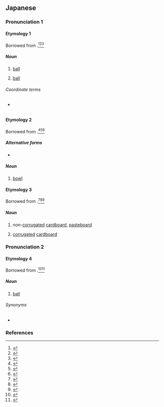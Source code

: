 {{also|ホール|ポール}}
==Japanese==
{{DEFAULTSORT:ほおる'}}

===Pronunciation 1===
{{ja-pron|acc=0|acc_ref=DJR}}

====Etymology 1====
Borrowed from {{bor|ja|en|ball}}.<ref name="DJR">{{R:Daijirin}}</ref><ref name="DJS">{{R:Daijisen}}</ref><ref name="KDJ">{{R:Kokugo Dai Jiten}}</ref>

=====Noun=====
{{ja-noun}}

# [[ball]] {{gloss|sphere}}
#: {{ja-usex|勢いよく'''ボール'''を投げる|いきおい よく '''ボール''' を なげる|throw the '''ball''' with full force}}
# {{lb|ja|basebal}} [[ball]] {{gloss|pitch that falls outside the strike zone}}

======Coordinate terms======
* {{q|baseball}} {{ja-r|ストライク||[[strike]]}}

====Etymology 2====
Borrowed from {{bor|ja|en|bowl}}.<ref name="DJR">{{R:Daijirin}}</ref><ref name="DJS">{{R:Daijisen}}</ref><ref name="KDJ">{{R:Kokugo Dai Jiten}}</ref>

=====Alternative forms=====
* {{ja-r|ボウル}}

=====Noun=====
{{ja-noun}}

# [[bowl]]

====Etymology 3====
Borrowed from {{bor|ja|en|board}}.<ref name="DJR">{{R:Daijirin}}</ref><ref name="DJS">{{R:Daijisen}}</ref><ref name="KDJ">{{R:Kokugo Dai Jiten}}</ref>

=====Noun=====
{{ja-noun}}

# {{short for|ja|ボール紙|tr=bōru-gami|dot=:}} non-[[corrugated]] [[cardboard]], [[pasteboard]]
# {{short for|ja|段ボール|tr=danbōru|dot=:}} [[corrugated]] [[cardboard]]

===Pronunciation 2===
{{ja-pron|acc=1|acc_ref=DJR}}

====Etymology 4====
Borrowed from {{bor|ja|en|ball}}.<ref name="DJR">{{R:Daijirin}}</ref><ref name="DJS">{{R:Daijisen}}</ref>

=====Noun=====
{{ja-noun}}

# [[ball]] {{gloss|formal dance event}}

======Synonyms======
* {{ja-r|舞%踏%会|ぶ%とう%かい}}

===References===
<references/>